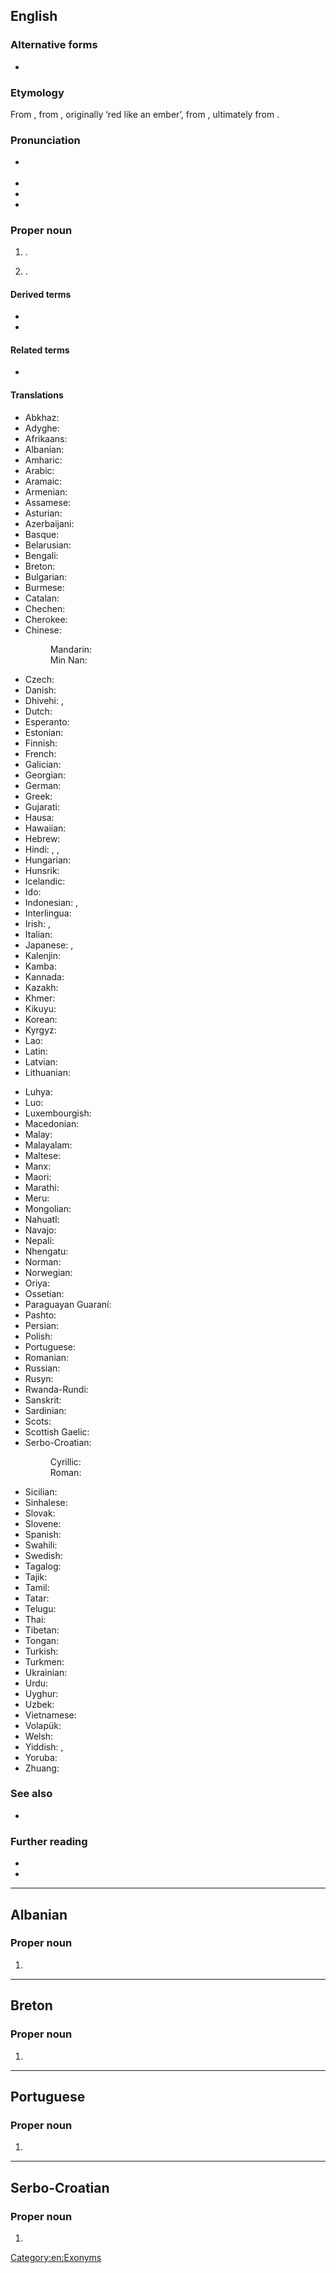 {{also|brazil}}
==English==

===Alternative forms===
* {{alter|en|Brasil||archaic}}

===Etymology===
From {{der|en|pt|Brasil}}, from {{m|pt|brasil||brazilwood}}, originally ‘red like an ember’, from {{m|pt|brasa||ember}}, ultimately from {{der|en|gem-pro|*brasō||gleed, crackling coal}}.

===Pronunciation===
* {{a|UK|US}} {{IPA|en|/bɹə.ˈzɪl/|[-ˈzɪɫ]}}
* {{audio|en|en-us-Brazil.ogg|Audio (US)}}
* {{hyphenation|en|Bra|zil}}
* {{rhymes|en|ɪl}}

===Proper noun===
{{en-proper noun}}

# {{senseid|en|Q155}}{{place|en|A large [[Portuguese]]-speaking <<country>> in <<cont/South America>>|official=Federative Republic of Brazil}}.
# {{place|en|city/county seat|co/Clay County|s/Indiana|c/USA}}.

====Derived terms====
* {{l|en|Brazilian}}
* {{l|en|Brazil nut}}

====Related terms====
* {{l|en|Brasília}}

====Translations====
{{trans-top|id=Q155|Portuguese-speaking country in South America}}
* Abkhaz: {{t|ab|Бразилия}}
* Adyghe: {{t|ady|Бразилие}}
* Afrikaans: {{t|af|Brasilië}}
* Albanian: {{t+|sq|Brazili}}
* Amharic: {{t|am|ብራዚል}}
* Arabic: {{t|ar|اَلْبَرَازِيل|f}}
* Aramaic: {{t|arc|ܒܪܐܙܝܠ}}
* Armenian: {{t+|hy|Բրազիլիա}}
* Assamese: {{t|as|ব্ৰাজিল}}
* Asturian: {{t+|ast|Brasil}}
* Azerbaijani: {{t+|az|Braziliya}}
* Basque: {{t|eu|Brasil}}
* Belarusian: {{t|be|Бразі́лія|f}}
* Bengali: {{t+|bn|ব্রাজিল}}
* Breton: {{t+|br|Brazil}}
* Bulgarian: {{t|bg|Брази́лия|f}}
* Burmese: {{t|my|ဘရာဇီး}}
* Catalan: {{t+|ca|Brasil}}
* Chechen: {{t|ce|Бразили}}
* Cherokee: {{t|chr|ᏆᏏᎵ|tr=quasili}}
* Chinese:
*: Mandarin: {{t+|cmn|巴西|tr=Bāxī}}
*: Min Nan: {{t|nan|巴西|tr=Pa-se}}
* Czech: {{t+|cs|Brazílie|f}}
* Danish: {{t+|da|Brasilien}}
* Dhivehi: {{t|dv|ބްރެޒިލް}}, {{t|dv|ބުރެޒިލް}}
* Dutch: {{t+|nl|Brazilië}}
* Esperanto: {{t+|eo|Brazilo}}
* Estonian: {{t+|et|Brasiilia}}
* Finnish: {{t+|fi|Brasilia}}
* French: {{t+|fr|Brésil|m}}
* Galician: {{t+|gl|Brasil|m}}
* Georgian: {{t+|ka|ბრაზილია}}
* German: {{t+|de|Brasilien|n}}
* Greek: {{t+|el|Βραζιλία|f}}
* Gujarati: {{t|gu|બ્રાઝીલ}}
* Hausa: {{t|ha|Birazil}}
* Hawaiian: {{t|haw|Palakila}}
* Hebrew: {{t+|he|בְּרָזִיל|tr=brazil}}
* Hindi: {{t|hi|ब्राज़िल}}, {{t+|hi|ब्राज़ील}}, {{t|hi|ब्राजील}}
* Hungarian: {{t+|hu|Brazília}}
* Hunsrik: {{t|hrx|Brasil|m}}
* Icelandic: {{t+|is|Brasilía|f}}
* Ido: {{t+|io|Brazilia}}
* Indonesian: {{t+|id|Brasil}}, {{t+|id|Brazil}}
* Interlingua: {{t|ia|Brasil}}
* Irish: {{t|ga|Brasaíl|alt=An Bhrasaíl|f}}, {{t|ga|Poblacht Chónaidhmitheach na Brasaíle|f}}
* Italian: {{t+|it|Brasile|m}}
* Japanese: {{t+|ja|ブラジル|tr=Burajiru}}, {{t+|ja|伯剌西爾|tr=Burajiru}} {{qualifier|rare}}
* Kalenjin: {{t|kln|Brazili}}
* Kamba: {{t|kam|Mbkasili}}
* Kannada: {{t+|kn|ಬ್ರೆಜಿಲ್}}
* Kazakh: {{t|kk|Бразилия}}
* Khmer: {{t+|km|ប្រេស៊ីល}}
* Kikuyu: {{t|ki|Buraziri}}
* Korean: {{t|ko|^브라질}}
* Kyrgyz: {{t+|ky|Бразилия}}
* Lao: {{t|lo|ບຣາຊິລ}}
* Latin: {{t+|la|Brasilia}}
* Latvian: {{t+|lv|Brazīlija|f}}
* Lithuanian: {{t+|lt|Brazilija|f}}
{{trans-mid}}
* Luhya: {{t|luy|Brazil}}
* Luo: {{t|luo|Brasil}}
* Luxembourgish: {{t+|lb|Brasilien|n}}
* Macedonian: {{t+|mk|Бразил|m}}
* Malay: {{t|ms|Brazil}}
* Malayalam: {{t|ml|ബ്രസീൽ}}
* Maltese: {{t|mt|Brażil|alt=il-Brażil}}
* Manx: {{t|gv|Yn Vrasseel}}
* Maori: {{t|mi|Parīhi}}
* Marathi: {{t|mr|ब्राझिल}}
* Meru: {{t|mer|Braziri}}
* Mongolian: {{t|mn|Бразил}}
* Nahuatl: {{t+|nah|Brasil}}
* Navajo: {{t|nv|Bwazííl}}
* Nepali: {{t|ne|ब्राजिल}}
* Nhengatu: {{t|yrl|Pindorama}}
* Norman: {{t|nrf|Brési|m}}
* Norwegian: {{t+|no|Brasil}}
* Oriya: {{t|or|ବ୍ରାଜିଲ}}
* Ossetian: {{t|os|Бразили}}
* Paraguayan Guaraní: {{t|gug|Pindoráma}}
* Pashto: {{t|ps|برازيل|m|tr=barazíl}}
* Persian: {{t+|fa|برزیل|tr=berezil}}
* Polish: {{t+|pl|Brazylia|f}}
* Portuguese: {{t+|pt|Brasil|m}}
* Romanian: {{t+|ro|Brazilia|f}}
* Russian: {{t+|ru|Брази́лия|f}}
* Rusyn: {{t|rue|Бразі́лія|f}}
* Rwanda-Rundi: {{t|rw|Burezile}}
* Sanskrit: {{t|sa|ब्रासील}}
* Sardinian: {{t|sc|Brasile|m}}
* Scots: {{t|sco|Brazil}}
* Scottish Gaelic: {{t|gd|Braisil|f}}
* Serbo-Croatian:
*: Cyrillic: {{t|sh|Бразил|m}}
*: Roman: {{t+|sh|Brazil|m}}
* Sicilian: {{t+|scn|Brasili|m}}
* Sinhalese: {{t|si|බ්‍රසීලය}}
* Slovak: {{t+|sk|Brazília|f}}
* Slovene: {{t+|sl|Brazílija|f}}
* Spanish: {{t+|es|Brasil|m}}
* Swahili: {{t+|sw|Brazili}}
* Swedish: {{t+|sv|Brasilien}}
* Tagalog: {{t|tl|Brazil}}
* Tajik: {{t+|tg|Бразилия}}
* Tamil: {{t+|ta|பிரேசில்}}
* Tatar: {{t+|tt|Бразилия}}
* Telugu: {{t+|te|బ్రెజిల్}}
* Thai: {{t+|th|บราซิล}}
* Tibetan: {{t|bo|པུ་རུ་ཟིལ}}
* Tongan: {{t|to|Palāsili}}
* Turkish: {{t+|tr|Brezilya}}
* Turkmen: {{t|tk|Braziliýa}}
* Ukrainian: {{t+|uk|Брази́лія|f}}
* Urdu: {{t|ur|برازیل|tr=brāzil}}
* Uyghur: {{t|ug|برازىلىيە}}
* Uzbek: {{t+|uz|Braziliya}}
* Vietnamese: {{t|vi|Bra-xin}}
* Volapük: {{t+|vo|Brasilän}}
* Welsh: {{t+|cy|Brasil}}
* Yiddish: {{t|yi|בראַזיל}}, {{t|yi|בראַזיליע}}
* Yoruba: {{t|yo|Bàràsílì}}
* Zhuang: {{t|za|Bahsih}}
{{trans-bottom}}

===See also===
* {{list:countries of South America/en}}{{topics|en|Countries in South America}}

===Further reading===
* {{pedialite}}
* {{pedia|Brazil (disambiguation)}}

[[Category:en:Exonyms]]

----

==Albanian==

===Proper noun===
{{sq-proper noun|m|Brazili}}

# {{place|sq|country|cont/South America|t1=Brazil}}

----

==Breton==

===Proper noun===
{{head|br|proper noun}}

# {{place|br|country|cont/South America|t1=Brazil}}

----

==Portuguese==

===Proper noun===
{{pt-proper noun|m}}

# {{obsolete spelling of|pt|Brasil}}

----

==Serbo-Croatian==

===Proper noun===
{{sh-proper noun|g=m}}

# {{place|sh|country|cont/South America|t1=Brazil}}